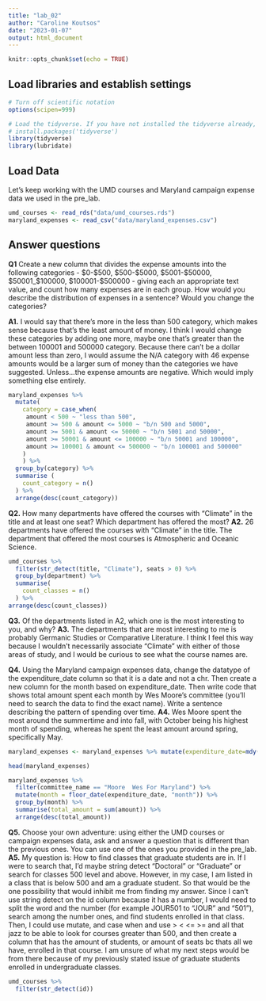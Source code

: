 ```yaml
---
title: "lab_02"
author: "Caroline Koutsos"
date: "2023-01-07"
output: html_document
---
```


```r
knitr::opts_chunk$set(echo = TRUE)
```

## Load libraries and establish settings

```r
# Turn off scientific notation
options(scipen=999)

# Load the tidyverse. If you have not installed the tidyverse already, remove the # from the next line and run it first.  
# install.packages('tidyverse')
library(tidyverse)
library(lubridate)
```

## Load Data

Let's keep working with the UMD courses and Maryland campaign expense data we used in the pre_lab.

```r
umd_courses <- read_rds("data/umd_courses.rds")
maryland_expenses <- read_csv("data/maryland_expenses.csv")
```

## Answer questions

**Q1** Create a new column that divides the expense amounts into the following categories - \$0-\$500, \$500-\$5000, \$5001-\$50000, \$50001\_\$100000, \$100001-\$500000 - giving each an appropriate text value, and count how many expenses are in each group. How would you describe the distribution of expenses in a sentence? Would you change the categories?

**A1.** I would say that there's more in the less than 500 category, which makes sense because that's the least amount of money. I think I would change these categories by adding one more, maybe one that's greater than the between 100001 and 500000 category. Because there can't be a dollar amount less than zero, I would assume the N/A category with 46 expense amounts would be a larger sum of money than the categories we have suggested. Unless...the expense amounts are negative. Which would imply something else entirely.

```r
maryland_expenses %>%
  mutate(
    category = case_when(
     amount < 500 ~ "less than 500",
     amount >= 500 & amount <= 5000 ~ "b/n 500 and 5000",
     amount >= 5001 & amount <= 50000 ~ "b/n 5001 and 50000",
     amount >= 50001 & amount <= 100000 ~ "b/n 50001 and 100000",
     amount >= 100001 & amount <= 500000 ~ "b/n 100001 and 500000"
    )
    ) %>%
  group_by(category) %>%
  summarise (
    count_category = n()
  ) %>%
  arrange(desc(count_category))

```

**Q2.** How many departments have offered the courses with "Climate" in the title and at least one seat? Which department has offered the most? 
**A2.** 26 departments have offered the courses with "Climate" in the title. The department that offered the most courses is Atmospheric and Oceanic Science.

```r
umd_courses %>%
  filter(str_detect(title, "Climate"), seats > 0) %>%
  group_by(department) %>%
  summarise(
    count_classes = n()
  ) %>%
arrange(desc(count_classes))

```

**Q3.** Of the departments listed in A2, which one is the most interesting to you, and why?
**A3.** The departments that are most interesting to me is probably Germanic Studies or Comparative Literature. I think I feel this way because I wouldn't necessarily associate "Climate" with either of those areas of study, and I would be curious to see what the course names are. 

**Q4.** Using the Maryland campaign expenses data, change the datatype of the expenditure_date column so that it is a date and not a chr. Then create a new column for the month based on expenditure_date. Then write code that shows total amount spent each month by Wes Moore's committee (you'll need to search the data to find the exact name). Write a sentence describing the pattern of spending over time.
**A4.** Wes Moore spent the most around the summertime and into fall, with October being his highest month of spending, whereas he spent the least amount around spring, specifically May.

```r
maryland_expenses <- maryland_expenses %>% mutate(expenditure_date=mdy(expenditure_date))

head(maryland_expenses)

```
```r
maryland_expenses %>%
  filter(committee_name == "Moore  Wes For Maryland") %>%
  mutate(month = floor_date(expenditure_date, "month")) %>%
  group_by(month) %>%
  summarise(total_amount = sum(amount)) %>%
  arrange(desc(total_amount))
```

**Q5.** Choose your own adventure: using either the UMD courses or campaign expenses data, ask and answer a question that is different than the previous ones. You can use one of the ones you provided in the pre_lab.
**A5.** My question is: How to find classes that graduate students are in. If I were to search that, I'd maybe string detect "Doctoral" or "Graduate" or search for classes 500 level and above. However, in my case, I am listed in a class that is below 500 and am a graduate student. So that would be the one possibility that would inhibit me from finding my answer. Since I can't use string detect on the id column because it has a number, I would need to split the word and the number (for example JOUR501 to "JOUR" and "501"), search among the number ones, and find students enrolled in that class. Then, I could use mutate, and case when and use > < <= >= and all that jazz to be able to look for courses greater than 500, and then create a column that has the amount of students, or amount of seats bc thats all we have, enrolled in that course. I am unsure of what my next steps would be from there because of my previously stated issue of graduate students enrolled in undergraduate classes.

```r
umd_courses %>%
  filter(str_detect(id))

```
